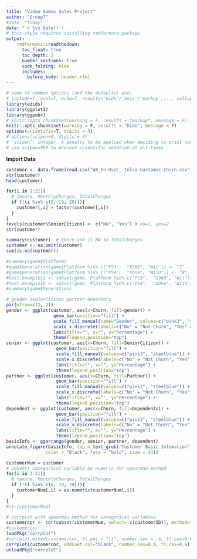 ```yaml
---
title: "Video Games Sales Project"
author: "Group7"
#date: "today"
date: "`r Sys.Date()`"
# this style requires installing rmdformats package 
output:  
    rmdformats::readthedown:
      toc_float: true
      toc_depth: 3
      number_sections: true
      code_folding: hide
      includes:
        before_body: header.html
---
```


```r
# some of common options (and the defaults) are: 
# include=T, eval=T, echo=T, results='hide'/'asis'/'markup',..., collapse=F, warning=T, message=T, error=T, cache=T, fig.width=6, fig.height=4, fig.dim=c(6,4) #inches, fig.align='left'/'center','right', 
library(ezids)
library(ggplot2)
library(ggpubr)
# knitr::opts_chunk$set(warning = F, results = "markup", message = F)
knitr::opts_chunk$set(warning = F, results = "hide", message = F)
options(scientific=T, digits = 3) 
# options(scipen=9, digits = 3) 
# ‘scipen’: integer. A penalty to be applied when deciding to print numeric values in fixed or exponential notation.  Positive values bias towards fixed and negative towards scientific notation: fixed notation will be preferred unless it is more than ‘scipen’ digits wider.
# use scipen=999 to prevent scientific notation at all times
```

**Import Data**

```r
customer <- data.frame(read.csv("WA_Fn-UseC_-Telco-Customer-Churn.csv"))
str(customer)
head(customer)
```

```r
for(i in 2:21){
  # tenure, MonthlyCharges, TotalCharges
  if (!(i %in% c(6, 19, 20))){
    customer[,i] = factor(customer[,i])
  }
}
levels(customer$SeniorCitizen) <- c("No", "Yes") # no=1, yes=2
str(customer)
```

```r
summary(customer)  # there are 11 NA in TotalCharges
customer <- na.omit(customer)
sum(is.na(customer))
```

```r
#summary(game$Platform)
#game$Generation[game$Platform %in% c("PS3",  "X360", "Wii")] <- "7"
#game$Generation[game$Platform %in% c("PS4",  "XOne", "WiiU")] <- "8"
#test.example1a <- subset(game, Platform %in% c("PS3",  "X360", "Wii"))
#test.example1b <- subset(game, Platform %in% c("PS4",  "XOne", "WiiU"))
#summary(game$Generation)
```

```r
# gender seniorCitizen partner depedents
par(mfrow=c(2, 2))
gender <- ggplot(customer, aes(x=Churn, fill=gender)) +
                  geom_bar(position="fill") +
                  scale_fill_manual(name="Gender", values=c("pink3", "steelblue")) +
                  scale_x_discrete(labels=c("No" = "Not Churn", "Yes" = "Churned")) +
                  labs(title="", x="", y="Percentage") +
                  theme(legend.position="top")
senior <- ggplot(customer, aes(x=Churn, fill=SeniorCitizen)) +
                   geom_bar(position="fill") +
                   scale_fill_manual(values=c("pink3", "steelblue")) +
                   scale_x_discrete(labels=c("No" = "Not Churn", "Yes" = "Churned")) +
                   labs(title="", x="", y="Percentage") +
                   theme(legend.position="top")
partner <- ggplot(customer, aes(x=Churn, fill=Partner)) +
                   geom_bar(position="fill") +
                   scale_fill_manual(values=c("pink3", "steelblue")) +
                   scale_x_discrete(labels=c("No" = "Not Churn", "Yes" = "Churned")) +
                   labs(title="", x="", y="Percentage") +
                   theme(legend.position="top")
dependent <- ggplot(customer, aes(x=Churn, fill=Dependents)) +
                   geom_bar(position="fill") +
                   scale_fill_manual(values=c("pink3", "steelblue")) +
                   scale_x_discrete(labels=c("No" = "Not Churn", "Yes" = "Churned")) +
                   labs(title="", x="", y="Percentage") +
                   theme(legend.position="top")
basicInfo <- ggarrange(gender, senior, partner, dependent)
annotate_figure(basicInfo, top = text_grob("Customer Basic Infomation", 
               color = "Black", face = "bold", size = 14))
```

```r
customerNum = customer
# convert categorical variable as numeric for spearman method
for(i in 2:21){
  # tenure, MonthlyCharges, TotalCharges
  if (!(i %in% c(6, 19, 20))){
    customerNum[,i] = as.numeric(customerNum[,i])
  }
}
#str(customerNum)

# corrplot with spearman method for categorical variables
customercor <- cor(subset(customerNum, select=-c(customerID)), method="spearman")
#customercor
loadPkg("corrplot")
#corrplot.mixed(customercor, tl.pos = "lt", number.cex = .5, tl.cex=0.8)
corrplot(customercor, addCoef.col="black", number.cex=0.4, tl.cex=0.6)
unloadPkg("corrplot")
```
